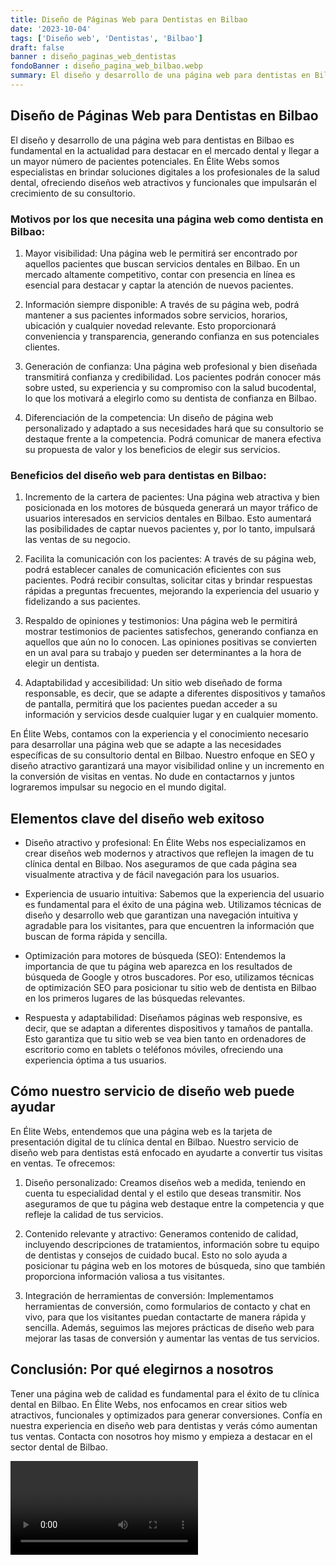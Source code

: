 ```yaml
---
title: Diseño de Páginas Web para Dentistas en Bilbao
date: '2023-10-04'
tags: ['Diseño web', 'Dentistas', 'Bilbao']
draft: false
banner : diseño_paginas_web_dentistas
fondoBanner : diseño_pagina_web_bilbao.webp
summary: El diseño y desarrollo de una página web para dentistas en Bilbao es fundamental en la actualidad para destacar en el mercado dental y llegar a un mayor número de pacientes potenciales. En Élite Webs somos especialistas en brindar soluciones digitales a los profesionales de la salud dental, ofreciendo diseños web atractivos y funcionales que impulsarán el crecimiento de su consultorio.
---
```


## Diseño de Páginas Web para Dentistas en Bilbao

El diseño y desarrollo de una página web para dentistas en Bilbao es fundamental en la actualidad para destacar en el mercado dental y llegar a un mayor número de pacientes potenciales. En Élite Webs somos especialistas en brindar soluciones digitales a los profesionales de la salud dental, ofreciendo diseños web atractivos y funcionales que impulsarán el crecimiento de su consultorio.

### Motivos por los que necesita una página web como dentista en Bilbao:

1. Mayor visibilidad: Una página web le permitirá ser encontrado por aquellos pacientes que buscan servicios dentales en Bilbao. En un mercado altamente competitivo, contar con presencia en línea es esencial para destacar y captar la atención de nuevos pacientes.

2. Información siempre disponible: A través de su página web, podrá mantener a sus pacientes informados sobre servicios, horarios, ubicación y cualquier novedad relevante. Esto proporcionará conveniencia y transparencia, generando confianza en sus potenciales clientes.

3. Generación de confianza: Una página web profesional y bien diseñada transmitirá confianza y credibilidad. Los pacientes podrán conocer más sobre usted, su experiencia y su compromiso con la salud bucodental, lo que los motivará a elegirlo como su dentista de confianza en Bilbao.

4. Diferenciación de la competencia: Un diseño de página web personalizado y adaptado a sus necesidades hará que su consultorio se destaque frente a la competencia. Podrá comunicar de manera efectiva su propuesta de valor y los beneficios de elegir sus servicios.

### Beneficios del diseño web para dentistas en Bilbao:

1. Incremento de la cartera de pacientes: Una página web atractiva y bien posicionada en los motores de búsqueda generará un mayor tráfico de usuarios interesados en servicios dentales en Bilbao. Esto aumentará las posibilidades de captar nuevos pacientes y, por lo tanto, impulsará las ventas de su negocio.

2. Facilita la comunicación con los pacientes: A través de su página web, podrá establecer canales de comunicación eficientes con sus pacientes. Podrá recibir consultas, solicitar citas y brindar respuestas rápidas a preguntas frecuentes, mejorando la experiencia del usuario y fidelizando a sus pacientes.

3. Respaldo de opiniones y testimonios: Una página web le permitirá mostrar testimonios de pacientes satisfechos, generando confianza en aquellos que aún no lo conocen. Las opiniones positivas se convierten en un aval para su trabajo y pueden ser determinantes a la hora de elegir un dentista.

4. Adaptabilidad y accesibilidad: Un sitio web diseñado de forma responsable, es decir, que se adapte a diferentes dispositivos y tamaños de pantalla, permitirá que los pacientes puedan acceder a su información y servicios desde cualquier lugar y en cualquier momento.

En Élite Webs, contamos con la experiencia y el conocimiento necesario para desarrollar una página web que se adapte a las necesidades específicas de su consultorio dental en Bilbao. Nuestro enfoque en SEO y diseño atractivo garantizará una mayor visibilidad online y un incremento en la conversión de visitas en ventas. No dude en contactarnos y juntos lograremos impulsar su negocio en el mundo digital.

<GifSeo />

<Cta />

## Elementos clave del diseño web exitoso

- Diseño atractivo y profesional: En Élite Webs nos especializamos en crear diseños web modernos y atractivos que reflejen la imagen de tu clínica dental en Bilbao. Nos aseguramos de que cada página sea visualmente atractiva y de fácil navegación para los usuarios.

- Experiencia de usuario intuitiva: Sabemos que la experiencia del usuario es fundamental para el éxito de una página web. Utilizamos técnicas de diseño y desarrollo web que garantizan una navegación intuitiva y agradable para los visitantes, para que encuentren la información que buscan de forma rápida y sencilla.

- Optimización para motores de búsqueda (SEO): Entendemos la importancia de que tu página web aparezca en los resultados de búsqueda de Google y otros buscadores. Por eso, utilizamos técnicas de optimización SEO para posicionar tu sitio web de dentista en Bilbao en los primeros lugares de las búsquedas relevantes.

- Respuesta y adaptabilidad: Diseñamos páginas web responsive, es decir, que se adaptan a diferentes dispositivos y tamaños de pantalla. Esto garantiza que tu sitio web se vea bien tanto en ordenadores de escritorio como en tablets o teléfonos móviles, ofreciendo una experiencia óptima a tus usuarios.

## Cómo nuestro servicio de diseño web puede ayudar

En Élite Webs, entendemos que una página web es la tarjeta de presentación digital de tu clínica dental en Bilbao. Nuestro servicio de diseño web para dentistas está enfocado en ayudarte a convertir tus visitas en ventas. Te ofrecemos:

1. Diseño personalizado: Creamos diseños web a medida, teniendo en cuenta tu especialidad dental y el estilo que deseas transmitir. Nos aseguramos de que tu página web destaque entre la competencia y que refleje la calidad de tus servicios.

2. Contenido relevante y atractivo: Generamos contenido de calidad, incluyendo descripciones de tratamientos, información sobre tu equipo de dentistas y consejos de cuidado bucal. Esto no solo ayuda a posicionar tu página web en los motores de búsqueda, sino que también proporciona información valiosa a tus visitantes.

3. Integración de herramientas de conversión: Implementamos herramientas de conversión, como formularios de contacto y chat en vivo, para que los visitantes puedan contactarte de manera rápida y sencilla. Además, seguimos las mejores prácticas de diseño web para mejorar las tasas de conversión y aumentar las ventas de tus servicios.

## Conclusión: Por qué elegirnos a nosotros

Tener una página web de calidad es fundamental para el éxito de tu clínica dental en Bilbao. En Élite Webs, nos enfocamos en crear sitios web atractivos, funcionales y optimizados para generar conversiones. Confía en nuestra experiencia en diseño web para dentistas y verás cómo aumentan tus ventas. Contacta con nosotros hoy mismo y empieza a destacar en el sector dental de Bilbao.

<Video />

<CtaBot job='Dentistas' city='Bilbao'/>

<Gmaps query='Bilbao+españa+maps' />